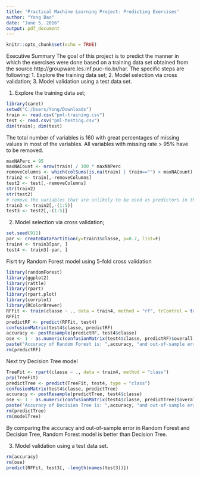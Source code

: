 ---
title: 'Practical Machine Learning Project: Predicting Exercises'
author: "Yong Bao"
date: "June 5, 2016"
output: pdf_document
---

```{r setup, include=FALSE}
knitr::opts_chunk$set(echo = TRUE)
```

Executive Summary
The goal of this project is to predict the manner in which the exercises were done based on a training data set obtained from the source:http://groupware.les.inf.puc-rio.br/har. The specific steps are following:
1. Explore the training data set;
2. Model selection via cross validation;
3. Model validation using a test data set.

1. Explore the training data set;
```{r}
library(caret)
setwd("C:/Users/Yong/Downloads")
train <- read.csv("pml-training.csv")
test <- read.csv("pml-testing.csv")
dim(train); dim(test)
```

The total number of variables is 160 with great percentages of missing values in most of the variables. All variables with missing rate > 95% have to be removed.
```{r}
maxNAPerc = 95
maxNACount <- nrow(train) / 100 * maxNAPerc
removeColumns <- which(colSums(is.na(train) | train=="") > maxNACount)
train2 <- train[,-removeColumns]
test2 <- test[,-removeColumns]
str(train2)
str(test2)
# remove the variables that are unlikely to be used as predictors in the model
train3 <- train2[,-(1:5)]
test3 <- test2[,-(1:5)]
```

2. Model selection via cross validation;

```{r}
set.seed(911)
par <- createDataPartition(y=train3$classe, p=0.7, list=F)
train4 <- train3[par, ]
test4 <- train3[-par, ]
```

Fisrt try Random Forest model using 5-fold cross validation
```{r}
library(randomForest)
library(ggplot2)
library(rattle)
library(rpart)
library(rpart.plot)
library(corrplot)
library(RColorBrewer)
RFFit <- train(classe ~ ., data = train4, method = "rf", trControl = trainControl(method = "cv", 5), ntree = 250)
RFFit
predictRF <- predict(RFFit, test4)
confusionMatrix(test4$classe, predictRF)
accuracy <- postResample(predictRF, test4$classe)
ose <- 1 - as.numeric(confusionMatrix(test4$classe, predictRF)$overall[1])
paste("Accuracy of Random Forest is: ",accuracy, "and out-of-sample error is: ", ose)
rm(predictRF)
```

Next try Decision Tree model
```{r}
TreeFit <- rpart(classe ~ ., data = train4, method = "class")
prp(TreeFit)
predictTree <- predict(TreeFit, test4, type = "class")
confusionMatrix(test4$classe, predictTree)
accuracy <- postResample(predictTree, test4$classe)
ose <- 1 - as.numeric(confusionMatrix(test4$classe, predictTree)$overall[1])
paste("Accuracy of Decision Tree is: ",accuracy, "and out-of-sample error is: ", ose)
rm(predictTree)
rm(modelTree)
```

By comparing the accuracy and out-of-sample error in Random Forest and Decision Tree, Random Forest model is better than Decision Tree.


3. Model validation using a test data set.
```{r}
rm(accuracy)
rm(ose)
predict(RFFit, test3[, -length(names(test3))])
```

